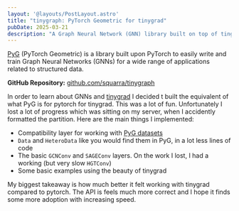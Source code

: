 ```yaml
---
layout: '@layouts/PostLayout.astro'
title: "tinygraph: PyTorch Geometric for tinygrad"
pubDate: 2025-03-21
description: "A Graph Neural Network (GNN) library built on top of tingrad"
---
```


[PyG](https://github.com/pyg-team/pytorch_geometric) (PyTorch Geometric) is a library built upon PyTorch to easily write and train Graph Neural Networks (GNNs) for a wide range of applications related to structured data.

**GitHub Repository:** [github.com/squarra/tinygraph](https://github.com/squarra/tinygraph/)

In order to learn about GNNs and [tinygrad](https://github.com/tinygrad/tinygrad) I decided t built the equivalent of what PyG is for pytorch for tinygrad. This was a lot of fun. Unfortunately I lost a lot of progress which was sitting on my server, when I accidently formatted the partition. Here are the main things I implemented:

- Compatibility layer for working with [PyG datasets](https://pytorch-geometric.readthedocs.io/en/2.6.0/modules/datasets.html)
- `Data` and `HeteroData` like you would find them in PyG, in a lot less lines of code
- The basic `GCNConv` and `SAGEConv` layers. On the work I lost, I had a working (but very slow `HGTConv`)
- Some basic examples using the beauty of tinygrad

My biggest takeaway is how much better it felt working with tinygrad compared to pytorch. The API is feels much more correct and I hope it finds some more adoption with increasing speed.
